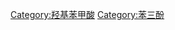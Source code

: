 {{Commons category|Trihydroxybenzoic acids}}
{{Cat main}}

[[Category:羟基苯甲酸|Category:羟基苯甲酸]]
[[Category:苯三酚|Category:苯三酚]]